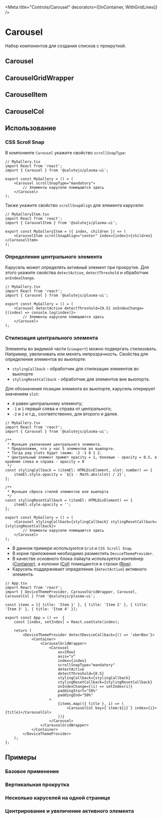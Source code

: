 



<Meta title="Controls/Carousel" decorators={[InContainer, WithGridLines]} />

# Carousel
Набор компонентов для создания списков с прокруткой.

## Carousel
<Description of={Carousel} />
<ArgsTable of={Carousel} exclude={["forwardedAs", "as"]} />

## CarouselGridWrapper
<Description of={CarouselGridWrapper} />

## CarouselItem
<Description of={CarouselItem} />
<ArgsTable of={CarouselItem} exclude={["forwardedAs", "as"]} />

## CarouselCol
<Description of={CarouselCol} />
<ArgsTable of={CarouselCol} exclude={["forwardedAs", "as"]} />

## Использование

### CSS Scroll Snap
В компоненте ``Carousel`` укажите свойство ``scrollSnapType``:
```tsx
// MyGallery.tsx
import React from 'react';
import { Carousel } from '@salutejs/plasma-ui';

export const MyGallery = () = (
    <Carousel scrollSnapType="mandatory">
        // Элементы карусели помещаются здесь
    </Carousel>
);
```
Также укажите свойство ``scrollSnapAlign`` для элемента карусели:
```tsx
// MyGalleryItem.tsx
import React from 'react';
import { CarouselItem } from '@salutejs/plasma-ui';

export const MyGalleryItem = ({ index, children }) => (
    <CarouselItem scrollSnapAlign="center" index={index}>{children}</CarouselItem>
);
```

### Определение центрального элемента
Карусель может определять активный элемент при прокрутке.
Для этого укажите свойства ``detectActive``, ``detectThreshold`` и обработчик ``onIndexChange``.
```tsx
// MyGallery.tsx
import React from 'react';
import { Carousel } from '@salutejs/plasma-ui';

export const MyGallery = () = (
    <Carousel detectActive detectThreshold={0.5} onIndexChange={(index) => console.log(index)}>
        // Элементы карусели помещаются здесь
    </Carousel>
);
```

### Стилизация центрального элемента
Элементы во видимой части (``viewport``) можно подвергать стилизовать.
Например, увеличивать или менять непрозрачность.
Свойства для определения элементов во вьюпорте:
* ``stylingCallback`` - обработчик для стилизации элементов во вьюпорте
* ``stylingResetCallback`` - обработчик для элементов вне вьюпорта.

Для обозначения позиции элемента во вьюпорте, карусель оперирует значением ``slot``:
* ``0`` равен центральному элементу;
* ``-1`` и ``1`` первый слева и справа от центрального;
* ``-2`` и ``2`` и т.д., соответственно, для второго и далее.

```tsx
// MyGallery.tsx
import React from 'react';
import { Carousel } from '@salutejs/plasma-ui';

/**
 * Функция увеличения центрального элемента.
 * Предположим, что у нас 5 элементов во вьюпорте.
 * Тогда ряд slots будет таким: -2 -1 0 1 2.
 * Центральный элемент примет opacity = 1, боковые - opacity = 0.5, а крайние слева и справа - opacity = 0
 */
const stylingCallback = (itemEl: HTMLDivElement, slot: number) => {
    itemEl.style.opacity = `${1 - Math.abs(slot) / 2}`;
};

/**
 * Функция сброса стилей элементов вне вьюпорта
 */
const stylingResetCallback = (itemEl: HTMLDivElement) => {
    itemEl.style.opacity = '';
};

export const MyGallery = () = (
    <Carousel stylingCallback={stylingCallback} stylingResetCallback={stylingResetCallback}>
        // Элементы карусели помещаются здесь
    </Carousel>
);
```

* В данном примере используются ``Grid`` и ``CSS Scroll Snap``.
* В корне приложения необходимо разместить ``DeviceThemeProvider``.
* В качестве основного блока лэйаута используется контейнер ([Container](/docs/layout-grid--default#container)),
а колонки ([Col](/docs/layout-grid--default#col)) помещаются в строки ([Row](/docs/layout-grid--default#row)).
* Карусель поддерживает определение (``detectActive``) активного элемента.

```tsx
// App.tsx
import React from 'react';
import { DeviceThemeProvider, CarouselGridWrapper, Carousel, CarouselCol } from '@salutejs/plasma-ui';

const items = [{ title: 'Item 1' }, { title: 'Item 2' }, { title: 'Item 3' }, { title: 'Item 4' }];

export const App = () =>  {
    const [index, setIndex] = React.useState(index);

    return (
        <DeviceThemeProvider detectDeviceCallback={() => 'sberBox'}>
            <Container>
                <CarouselGridWrapper>
                    <Carousel
                        as={Row}
                        axis="x"
                        index={index}
                        scrollSnapType="mandatory"
                        detectActive
                        detectThreshold={0.5}
                        stylingCallback={stylingCallback}
                        stylingResetCallback={stylingResetCallback}
                        onIndexChange={(i) => setIndex(i)}
                        paddingStart="50%"
                        paddingEnd="50%"
                    >
                        {items.map(({ title }, i) => (
                            <CarouselCol key={`item:${i}`} index={i}>{title}</CarouselCol>
                        ))}
                    </Carousel>
                </CarouselGridWrapper>
            </Container>
        </DeviceThemeProvider>
    );
};
```

## Примеры

### Базовое применение
<Canvas>
    <Story name="Basic" story={stories.Basic} />
</Canvas>

### Вертикальная прокрутка
<Canvas>
    <Story name="Vertical" story={stories.Vertical} />
</Canvas>

### Несколько каруселей на одной странице
<Canvas>
    <Story name="MusicPage" story={stories.MusicPage} />
</Canvas>

### Центрирование и увеличение активного элемента
<Canvas>
    <Story name="CenterItem" story={stories.CenterItem} />
</Canvas>